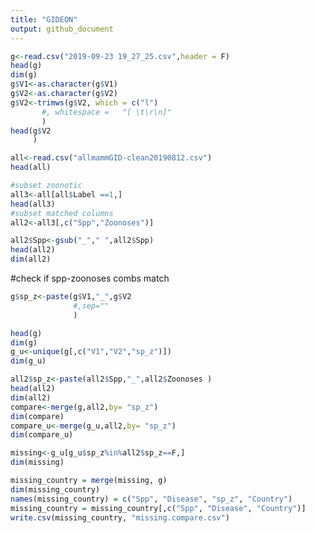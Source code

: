 ```yaml
---
title: "GIDEON"
output: github_document
---
```


```r
g<-read.csv("2019-09-23 19_27_25.csv",header = F)
head(g)
dim(g)
g$V1<-as.character(g$V1)
g$V2<-as.character(g$V2)
g$V2<-trimws(g$V2, which = c("l")
       #, whitespace =   "[ \t\r\n]"
       )
head(g$V2
     )
```

```r
all<-read.csv("allmammGID-clean20190812.csv")
head(all)
```

```r
#subset zoonotic
all3<-all[all$Label ==1,]
head(all3)
#subset matched columns
all2<-all3[,c("Spp","Zoonoses")]

all2$Spp<-gsub("_"," ",all2$Spp)
head(all2)
dim(all2)
```

#check if spp-zoonoses combs match
```r
g$sp_z<-paste(g$V1,"_",g$V2
              #,sep=""
              )

head(g)
dim(g)
g_u<-unique(g[,c("V1","V2","sp_z")])
dim(g_u)

all2$sp_z<-paste(all2$Spp,"_",all2$Zoonoses )
head(all2)
dim(all2)
compare<-merge(g,all2,by= "sp_z")
dim(compare)
compare_u<-merge(g_u,all2,by= "sp_z")
dim(compare_u)
```

```r
missing<-g_u[g_u$sp_z%in%all2$sp_z==F,]
dim(missing)

missing_country = merge(missing, g)
dim(missing_country)
names(missing_country) = c("Spp", "Disease", "sp_z", "Country")
missing_country = missing_country[,c("Spp", "Disease", "Country")]
write.csv(missing_country, "missing.compare.csv")
```


